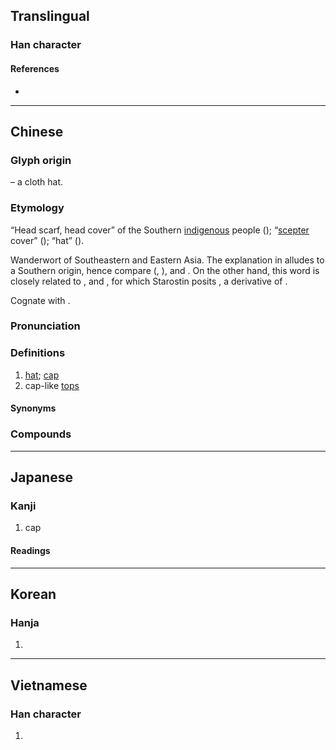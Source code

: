 {{character info/new}}
==Translingual==

===Han character===
{{Han char|rn=50|rad=巾|as=09|sn=12|four=46260|canj=LBABU|ids=⿰巾冒}}

====References====
* {{Han ref|kx=0333.190|dkj=08971|dj=0640.070|hdz=10747.080|uh=5E3D|ud=24125|bh=B455|bd=46165}}

----

==Chinese==
{{zh-forms|alt=冃,㡌,𧛕}}

===Glyph origin===
{{Han etym}}
{{Han compound|巾|t1=cloth|冒|ls=psc|c1=s|c2=p}} – a cloth hat.

===Etymology===
“Head scarf, head cover” of the Southern [[蠻夷|indigenous]] people (''{{w|Shuowen}}''); “[[scepter]] cover” (''{{w|Zhouli}}''); “hat” (''{{w|Hanshu}}'').

Wanderwort of Southeastern and Eastern Asia. The explanation in ''{{w|Shuowen}}'' alludes to a Southern origin, hence compare {{cog|mkh-pro|*muuk|*muuk ~ muək|hat}} ({{cog|km|មួក}}, {{cog|mnw|ဒမှော်|tr=həmok||wide hat}}), {{cog|th|หมวก||hat, cap}} and {{cog|lo|ຫມວກ}}. On the other hand, this word is closely related to {{zh-m|冒|to cover; hat}}, {{cog|bo|རྨོག||helmet}} and {{cog|my|အမောက်||crest (of hair); comb}}, for which Starostin posits {{inh|zh|sit-pro|*mōk||hat}}, a derivative of {{m|sit-pro|*mō(s)||to cover}}.

Cognate with {{zh-m|鍪|metal cap; helmet}}.

===Pronunciation===
{{zh-pron
|m=mào,er=y
|c=mou6,mou6-2
|h=pfs=mo
|mn=bō/qz,xm,zz:mō͘
|mn-t=bho7
|w=3mau
|ma=y
|mc=y
|oc=y
|cat=n
}}

===Definitions===
{{zh-hanzi}}

# [[hat]]; [[cap]] {{zh-mw|頂}}
# cap-like [[top]]s

====Synonyms====
{{zh-dial|帽子}}

===Compounds===
{{zh-der|便帽|側帽|傻帽兒|冰帽|合菜戴帽|大帽子|大禮帽|孟嘉落帽|安全帽|官帽|小帽|帢帽|席帽|帽兒|帽兜子|帽子|帽子戲法|帽徽|帽盔|帽簷|帽簾|帽耳|帽舌|帽花|帽章|愁帽|戴帽子|戴綠帽子|戴高帽|扣帽子|摜紗帽|暖帽|書帽|朝帽|氈帽|水手帽|浴帽|涼帽|烏帽|烏紗帽|瓜皮帽|瓢帽子|瓦楞帽|睡帽|破帽|破紗帽|禮帽|穿靴戴帽|笠帽|筆帽|篛帽|篛帽芒鞋|紅黑帽|紗帽|綠帽|綠帽子|緯帽|纓帽|羅帽|耳朵帽|脫帽|脫帽露頂|船形帽|花帽|草帽|草帽緶|落帽孟嘉|蒴帽|蓋帽|蕃帽|蘚帽|螺帽|螺絲帽|衣帽年|衣帽間|西瓜帽|豹皮帽|遼東帽|雨帽|風帽|高帽子|鴨嘴帽|鴨舌帽|黃帽|龍山落帽}}

----

==Japanese==

===Kanji===
{{ja-kanji|grade=c|rs=巾09}}

# cap

====Readings====
{{ja-readings
|goon=もう
|kanon=ぼう
}}

----

==Korean==

===Hanja===
{{ko-hanja|hangeul=모|rv=mo|mr=mo}}

# {{defn|lang=ko|sort=巾09}}

----

==Vietnamese==

===Han character===
{{vi-hantu|[[mạo]], [[mão]], [[mũ]]|rs=巾09}}

# {{defn|lang=vi|sort=巾09}}